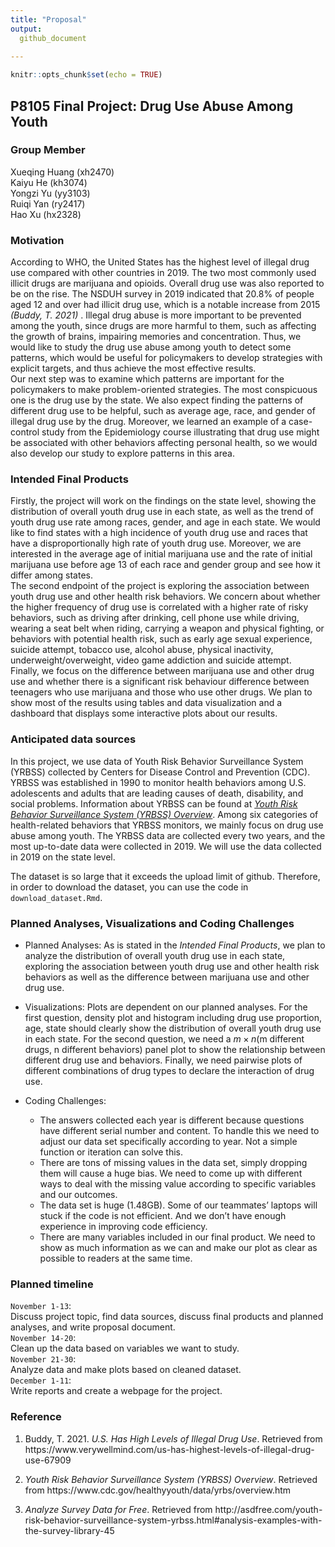 ```yaml
---
title: "Proposal"
output: 
  github_document
    
---
```


```r
knitr::opts_chunk$set(echo = TRUE)
```

## P8105 Final Project: Drug Use Abuse Among Youth
### Group Member
Xueqing Huang (xh2470)\
Kaiyu He (kh3074)\
Yongzi Yu (yy3103)\
Ruiqi Yan (ry2417)\
Hao Xu (hx2328)\

### Motivation
According to WHO, the United States has the highest level of illegal drug use compared with other countries in 2019. The two most commonly used illicit drugs are marijuana and opioids. Overall drug use was also reported to be on the rise. The NSDUH survey in 2019 indicated that 20.8% of people aged 12 and over had illicit drug use, which is a notable increase from 2015 *(Buddy, T. 2021)* . Illegal drug abuse is more important to be prevented among the youth, since drugs are more harmful to them, such as affecting the growth of brains, impairing memories and concentration. Thus, we would like to study the drug use abuse among youth to detect some patterns, which would be useful for policymakers to develop strategies with explicit targets, and thus achieve the most effective results.\
Our next step was to examine which patterns are important for the policymakers to make problem-oriented strategies. The most conspicuous one is the drug use by the state. We also expect finding the patterns of different drug use to be helpful, such as average age, race, and gender of illegal drug use by the drug. Moreover, we learned an example of a case-control study from the Epidemiology course illustrating that drug use might be associated with other behaviors affecting personal health, so we would also develop our study to explore patterns in this area.\

### Intended Final Products
Firstly, the project will work on the findings on the state level, showing the distribution of overall youth drug use in each state, as well as the trend of youth drug use rate among races, gender, and age in each state. We would like to find states with a high incidence of youth drug use and races that have a disproportionally high rate of youth drug use. Moreover, we are interested in the average age of initial marijuana use and the rate of initial marijuana use before age 13 of each race and gender group and see how it differ among states.\
The second endpoint of the project is exploring the association between youth drug use and other health risk behaviors. We concern about whether the higher frequency of drug use is correlated with a higher rate of risky behaviors, such as driving after drinking, cell phone use while driving, wearing a seat belt when riding, carrying a weapon and physical fighting, or behaviors with potential health risk, such as early age sexual experience, suicide attempt, tobacco use, alcohol abuse, physical inactivity, underweight/overweight, video game addiction and suicide attempt.\
Finally, we focus on the difference between marijuana use and other drug use and whether there is a significant risk behaviour difference between teenagers who use marijuana and those who use other drugs.
We plan to show most of the results using tables and data visualization and a dashboard that displays some interactive plots about our results.\


### Anticipated data sources
In this project, we use data of Youth Risk Behavior Surveillance System (YRBSS) collected by Centers for Disease Control and Prevention (CDC). YRBSS was established in 1990 to monitor health behaviors among U.S. adolescents and adults that are leading causes of death, disability, and social problems. Information about YRBSS can be found at [*Youth Risk Behavior Surveillance System (YRBSS) Overview*](https://www.cdc.gov/healthyyouth/data/yrbs/overview.htm). Among six categories of health-related behaviors that YRBSS monitors, we mainly focus on drug use abuse among youth. The YRBSS data are collected every two years, and the most up-to-date data were collected in 2019. We will use the data collected in 2019 on the state level.

The dataset is so large that it exceeds the upload limit of github. Therefore, in order to download the dataset, you can use the code in `download_dataset.Rmd`.

### Planned Analyses, Visualizations and Coding Challenges
- Planned Analyses: As is stated in the *Intended Final Products*, we plan to analyze the distribution of overall youth drug use in each state, exploring the association between youth drug use and other health risk behaviors as well as the difference between marijuana use and other drug use.  

- Visualizations: Plots are dependent on our planned analyses. For the first question, density plot and histogram including drug use proportion, age, state should clearly show the distribution of overall youth drug use in each state. For the second question, we need a $m\times n$(m different drugs, n different behaviors) panel plot to show the relationship between different drug use and behaviors. Finally, we need pairwise plots of different combinations of drug types to declare the interaction of drug use.

- Coding Challenges:  
  - The answers collected each year is different because questions have different serial number and content. To handle this we need to adjust our data set specifically according to year. Not a simple function or iteration can solve this.  
  - There are tons of missing values in the data set, simply dropping them will cause a huge bias. We need to come up with different ways to deal with the missing value according to specific variables and our outcomes.
  - The data set is huge (1.48GB). Some of our teammates' laptops will stuck if the code is not efficient. And we don't have enough experience in improving code efficiency.  
  - There are many variables included in our final product. We need to show as much information as we can and make our plot as clear as possible to readers at the same time.  


### Planned timeline

`November 1-13`: \
Discuss project topic, find data sources, discuss final products and planned analyses, and write proposal document.\
`November 14-20`: \
Clean up the data based on variables we want to study. \
`November 21-30`: \
Analyze data and make plots based on cleaned dataset.\
`December 1-11`: \
Write reports and create a webpage for the project.

### Reference
1. Buddy, T. 2021. *U.S. Has High Levels of Illegal Drug Use*. Retrieved from https://www.verywellmind.com/us-has-highest-levels-of-illegal-drug-use-67909 

2. *Youth Risk Behavior Surveillance System (YRBSS) Overview*. Retrieved from https://www.cdc.gov/healthyyouth/data/yrbs/overview.htm

3. *Analyze Survey Data for Free*. Retrieved from http://asdfree.com/youth-risk-behavior-surveillance-system-yrbss.html#analysis-examples-with-the-survey-library-45